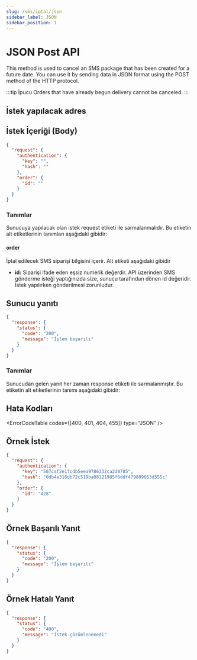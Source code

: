 ```yaml
---
slug: /sms/iptal/json
sidebar_label: JSON
sidebar_position: 1
---
```



# JSON Post API
This method is used to cancel an SMS package that has been created for a future date. You can use it by sending data in JSON format using the POST method of the HTTP protocol.

:::tip İpucu
Orders that have already begun delivery cannot be canceled.
:::

## İstek yapılacak adres

<RequestURL type="POST" url="https://api.iletimerkezi.com/v1/cancel-order/json" />

## İstek İçeriği (Body)

```json
{
  "request": {
    "authentication": {
      "key": "",
      "hash": ""
    },
    "order": {
      "id": ""
    }
  }
}
```

### Tanımlar

Sunucuya yapılacak olan istek <Badge>request</Badge> etiketi ile sarmalanmalıdır. Bu etiketin alt etiketlerinin tanımları aşağıdaki gibidir:

<AccessDescription />

#### order
İptal edilecek SMS siparişi bilgisini içerir. Alt etiketi aşağıdaki gibidir

+ **id:** Siparişi ifade eden eşsiz numerik değerdir. API üzerinden SMS gönderme isteği yaptığınızda size, sunucu tarafından dönen <Badge>id</Badge> değeridir. İstek yapılırken gönderilmesi zorunludur.

## Sunucu yanıtı

```json
{
  "response": {
    "status": {
      "code": "200",
      "message": "İşlem başarılı"
    }
  }
}
```

### Tanımlar

Sunucudan gelen yanıt her zaman <Badge>response</Badge> etiketi ile sarmalanmıştır. Bu etiketin alt etiketlerinin tanımı aşağıdaki gibidir:

<ResponseStatus />

## Hata Kodları

<ErrorCodeTable codes={[400, 401, 404, 455]} type="JSON" />

## Örnek İstek
```json
{
  "request": {
    "authentication": {
      "key": "507caf2e1fcdb5eea9786332ca2d8785",
      "hash": "0db4e316db72c519ba08121985f6ddf479809053d555c"
    },
    "order": {
      "id": "428"
    }
  }
}
```

## Örnek Başarılı Yanıt
```json
{
  "response": {
    "status": {
      "code": "200",
      "message": "İşlem başarılı"
    }
  }
}
```

## Örnek Hatalı Yanıt
```json
{
  "response": {
    "status": {
      "code": "400",
      "message": "İstek çözümlenemedi"
    }
  }
}
```